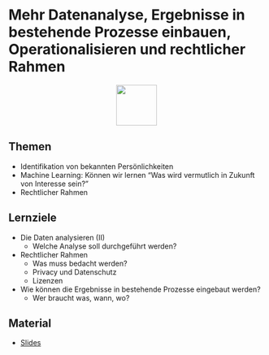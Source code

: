 # Mehr Datenanalyse, Ergebnisse in bestehende Prozesse einbauen, Operationalisieren und rechtlicher Rahmen
<p align="center">
<img src="icons/data-analytics.png" width="80" height="80" class="center">
</p> 
## Themen
* Identifikation von bekannten Persönlichkeiten
* Machine Learning: Können wir lernen “Was wird vermutlich in Zukunft von Interesse sein?”
* Rechtlicher Rahmen 

## Lernziele
* Die Daten analysieren (II)
  - Welche Analyse soll durchgeführt werden?
* Rechtlicher Rahmen
  - Was muss bedacht werden?
  - Privacy und Datenschutz
  - Lizenzen
* Wie können die Ergebnisse in bestehende Prozesse eingebaut werden?
  - Wer braucht was, wann, wo?


## Material
* [Slides](google.com)